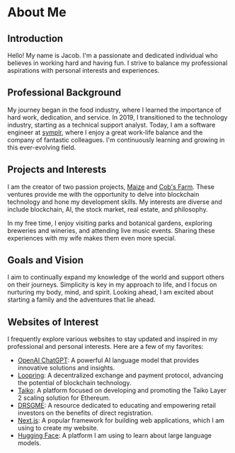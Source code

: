 # About Me

## Introduction

Hello! My name is Jacob. I'm a passionate and dedicated individual who believes in working hard and having fun. I strive to balance my professional aspirations with personal interests and experiences.

## Professional Background

My journey began in the food industry, where I learned the importance of hard work, dedication, and service. In 2019, I transitioned to the technology industry, starting as a technical support analyst. Today, I am a software engineer at [symplr](https://www.symplr.com/), where I enjoy a great work-life balance and the company of fantastic colleagues. I'm continuously learning and growing in this ever-evolving field.

## Projects and Interests

I am the creator of two passion projects, [Maize](https://maizehelps.art/) and [Cob's Farm](https://www.cobsfarm.com/). These ventures provide me with the opportunity to delve into blockchain technology and hone my development skills. My interests are diverse and include blockchain, AI, the stock market, real estate, and philosophy.

In my free time, I enjoy visiting parks and botanical gardens, exploring breweries and wineries, and attending live music events. Sharing these experiences with my wife makes them even more special.

## Goals and Vision

I aim to continually expand my knowledge of the world and support others on their journeys. Simplicity is key in my approach to life, and I focus on nurturing my body, mind, and spirit. Looking ahead, I am excited about starting a family and the adventures that lie ahead.

## Websites of Interest

I frequently explore various websites to stay updated and inspired in my professional and personal interests. Here are a few of my favorites:

- [OpenAI ChatGPT](https://openai.com/chatgpt/): A powerful AI language model that provides innovative solutions and insights.
- [Loopring](https://loopring.io/#/): A decentralized exchange and payment protocol, advancing the potential of blockchain technology.
- [Taiko](https://taiko.xyz/): A platform focused on developing and promoting the Taiko Layer 2 scaling solution for Ethereum.
- [DRSGME](https://www.drsgme.org/): A resource dedicated to educating and empowering retail investors on the benefits of direct registration.
- [Next.js](https://nextjs.org/): A popular framework for building web applications, which I am using to create my website.
- [Hugging Face](https://huggingface.co/): A platform I am using to learn about large language models.

